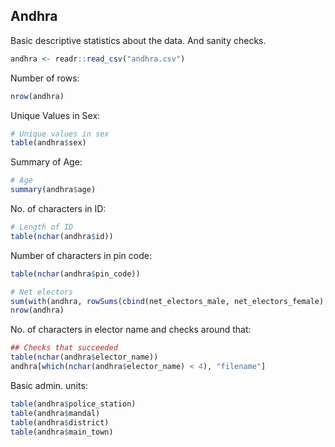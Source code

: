 ## Andhra

Basic descriptive statistics about the data. And sanity checks.

```r
andhra <- readr::read_csv("andhra.csv")
```

Number of rows:

```r
nrow(andhra)
```

Unique Values in Sex:

```r
# Unique values in sex
table(andhra$sex)
```

Summary of Age:

```r
# Age
summary(andhra$age)
```

No. of characters in ID:
```r
# Length of ID
table(nchar(andhra$id))
```

Number of characters in pin code:

```r
table(nchar(andhra$pin_code))
```

```r
# Net electors
sum(with(andhra, rowSums(cbind(net_electors_male, net_electors_female), na.rm = T) == net_electors_total), na.rm = T)
nrow(andhra)
```

No. of characters in elector name and checks around that:
```r
## Checks that succeeded
table(nchar(andhra$elector_name))
andhra[which(nchar(andhra$elector_name) < 4), "filename"]
```

Basic admin. units:
```r
table(andhra$police_station)
table(andhra$mandal)
table(andhra$district)
table(andhra$main_town)
```
